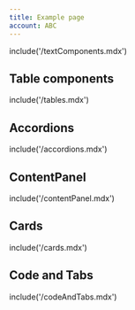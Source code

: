 ```yaml
---
title: Example page
account: ABC
---
```


include('/textComponents.mdx')

## Table components

include('/tables.mdx')

## Accordions

include('/accordions.mdx')

## ContentPanel

include('/contentPanel.mdx')

## Cards

include('/cards.mdx')

## Code and Tabs

include('/codeAndTabs.mdx')